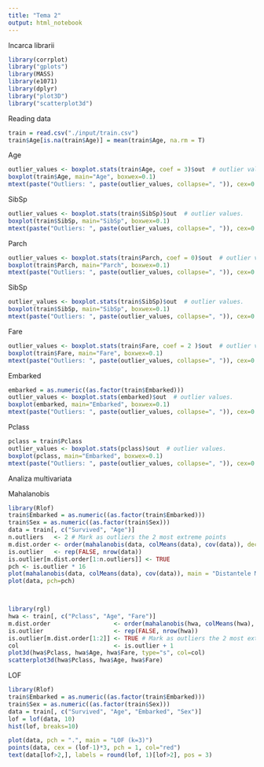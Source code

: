 ```yaml
---
title: "Tema 2"
output: html_notebook
---
```


Incarca librarii

```r
library(corrplot)
library("gplots")
library(MASS)
library(e1071)
library(dplyr)
library("plot3D")
library("scatterplot3d")
```

Reading data

```r
train = read.csv("./input/train.csv")
train$Age[is.na(train$Age)] = mean(train$Age, na.rm = T)
```

Age
```r
outlier_values <- boxplot.stats(train$Age, coef = 3)$out  # outlier values.
boxplot(train$Age, main="Age", boxwex=0.1)
mtext(paste("Outliers: ", paste(outlier_values, collapse=", ")), cex=0.6)
```
SibSp
```r
outlier_values <- boxplot.stats(train$SibSp)$out  # outlier values.
boxplot(train$SibSp, main="SibSp", boxwex=0.1)
mtext(paste("Outliers: ", paste(outlier_values, collapse=", ")), cex=0.6)
```

Parch
```r
outlier_values <- boxplot.stats(train$Parch, coef = 0)$out  # outlier values.
boxplot(train$Parch, main="Parch", boxwex=0.1)
mtext(paste("Outliers: ", paste(outlier_values, collapse=", ")), cex=0.6)
```
SibSp
```r
outlier_values <- boxplot.stats(train$SibSp)$out  # outlier values.
boxplot(train$SibSp, main="SibSp", boxwex=0.1)
mtext(paste("Outliers: ", paste(outlier_values, collapse=", ")), cex=0.6)
```
Fare
```r
outlier_values <- boxplot.stats(train$Fare, coef = 2 )$out  # outlier values.
boxplot(train$Fare, main="Fare", boxwex=0.1)
mtext(paste("Outliers: ", paste(outlier_values, collapse=", ")), cex=0.6)
```
Embarked
```r

embarked = as.numeric((as.factor(train$Embarked)))
outlier_values <- boxplot.stats(embarked)$out  # outlier values.
boxplot(embarked, main="Embarked", boxwex=0.1)
mtext(paste("Outliers: ", paste(outlier_values, collapse=", ")), cex=0.6)
```
Pclass
```r

pclass = train$Pclass
outlier_values <- boxplot.stats(pclass)$out  # outlier values.
boxplot(pclass, main="Embarked", boxwex=0.1)
mtext(paste("Outliers: ", paste(outlier_values, collapse=", ")), cex=0.6)
```

Analiza multivariata


Mahalanobis
```r
library(Rlof)
train$Embarked = as.numeric((as.factor(train$Embarked)))
train$Sex = as.numeric((as.factor(train$Sex)))
data = train[, c("Survived", "Age")]
n.outliers   <- 2 # Mark as outliers the 2 most extreme points
m.dist.order <- order(mahalanobis(data, colMeans(data), cov(data)), decreasing=TRUE)
is.outlier   <- rep(FALSE, nrow(data))
is.outlier[m.dist.order[1:n.outliers]] <- TRUE
pch <- is.outlier * 16
plot(mahalanobis(data, colMeans(data), cov(data)), main = "Distantele Mahalanobis", pch=pch)
plot(data, pch=pch)



library(rgl)
hwa <- train[, c("Pclass", "Age", "Fare")]
m.dist.order                  <- order(mahalanobis(hwa, colMeans(hwa), cov(hwa)), decreasing=TRUE)
is.outlier                    <- rep(FALSE, nrow(hwa))
is.outlier[m.dist.order[1:2]] <- TRUE # Mark as outliers the 2 most extreme points
col                           <- is.outlier + 1
plot3d(hwa$Pclass, hwa$Age, hwa$Fare, type="s", col=col)
scatterplot3d(hwa$Pclass, hwa$Age, hwa$Fare)

```


LOF
```r
library(Rlof)
train$Embarked = as.numeric((as.factor(train$Embarked)))
train$Sex = as.numeric((as.factor(train$Sex)))
data = train[, c("Survived", "Age", "Embarked", "Sex")]
lof = lof(data, 10)
hist(lof, breaks=10)

plot(data, pch = ".", main = "LOF (k=3)")
points(data, cex = (lof-1)*3, pch = 1, col="red")
text(data[lof>2,], labels = round(lof, 1)[lof>2], pos = 3)
```